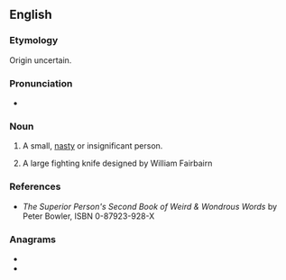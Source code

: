 ==English==

===Etymology===
Origin uncertain.

===Pronunciation===
* {{IPA|/ˈsmætʃɪt/|lang=en}}

===Noun===
{{en-noun}}

# {{label|en|Scotland}} A small, [[nasty]] or insignificant person.
# A large fighting knife designed by William Fairbairn

===References===
* ''The Superior Person's Second Book of Weird & Wondrous Words'' by Peter Bowler, ISBN 0-87923-928-X

===Anagrams===
* {{l|en|matchets}}
* {{l|en|schmatte}}